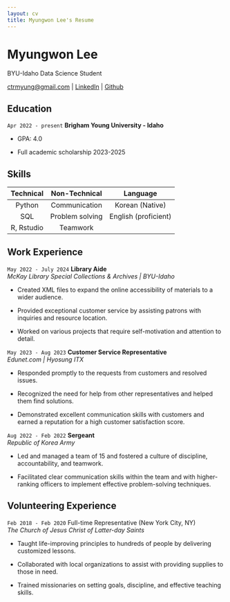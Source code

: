 ```yaml
---
layout: cv
title: Myungwon Lee's Resume
---
```

# Myungwon Lee
BYU-Idaho Data Science Student

<div id="webaddress">
<a href="ctrmyung@gmail.com">ctrmyung@gmail.com</a>
| <a href="https://www.linkedin.com/in/lee-myungwon/">LinkedIn</a> 
| <a href="https://github.com/MyungwonL">Github</a>
</div>


## Education

`Apr 2022 - present`
__Brigham Young University - Idaho__

- GPA: 4.0

- Full academic scholarship 2023-2025


## Skills

| **Technical** | **Non-Technical** |     **Language**     |
|:-------------:|:-----------------:|:--------------------:|
|     Python    |   Communication   |    Korean (Native)   |
|      SQL      |  Problem solving  | English (proficient) |
|   R, Rstudio  |      Teamwork     |                      |



## Work Experience

`May 2022 - July 2024` **Library Aide**  
*McKay Library Special Collections & Archives | BYU-Idaho*

- Created XML files to expand the online accessibility of materials to a wider audience. 

- Provided exceptional customer service by assisting patrons with inquiries and resource location. 

- Worked on various projects that require self-motivation and attention to detail. 

`May 2023 - Aug 2023` **Customer Service Representative**  
*Edunet.com | Hyosung ITX*

- Responded promptly to the requests from customers and resolved issues. 

- Recognized the need for help from other representatives and helped them find solutions. 

- Demonstrated excellent communication skills with customers and earned a reputation for a high customer satisfaction score.  

`Aug 2022 - Feb 2022` **Sergeant**  
*Republic of Korea Army*

- Led and managed a team of 15 and fostered a culture of discipline, accountability, and teamwork. 

- Facilitated clear communication skills within the team and with higher-ranking officers to implement effective problem-solving techniques. 



## Volunteering Experience

`Feb 2018 - Feb 2020` Full-time Representative (New York City, NY)  
*The Church of Jesus Christ of Latter-day Saints*

- Taught life-improving principles to hundreds of people by delivering customized lessons. 

- Collaborated with local organizations to assist with providing supplies to those in need. 

- Trained missionaries on setting goals, discipline, and effective teaching skills. 

<!-- ### Footer

Last updated: May 2013 -->